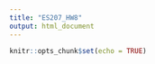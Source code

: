 ```yaml
---
title: "ES207_HW8"
output: html_document
---
```


```r
knitr::opts_chunk$set(echo = TRUE)

```


